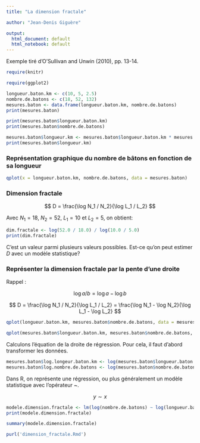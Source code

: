 ```yaml
---
title: "La dimension fractale"

author: "Jean-Denis Giguère"

output:
  html_document: default
  html_notebook: default
---
```


Exemple tiré d'O'Sullivan and Unwin (2010), pp. 13-14.

```r
require(knitr)
```


```r
require(ggplot2)
```


```r
longueur.baton.km <- c(10, 5, 2.5)
nombre.de.batons <- c(18, 52, 132)
mesures.baton <- data.frame(longueur.baton.km, nombre.de.batons)
print(mesures.baton)
```

```r
print(mesures.baton$longueur.baton.km)
print(mesures.baton$nombre.de.batons)
```


```r
mesures.baton$longueur.km <- mesures.baton$longueur.baton.km * mesures.baton$nombre.de.batons
print(mesures.baton$longueur.km)
```

### Représentation graphique du nombre de bâtons en fonction de sa longueur

```r
qplot(x = longueur.baton.km, nombre.de.batons, data = mesures.baton)
```

### Dimension fractale

$$
D = \frac{\log N_1 / N_2}{\log L_1 / L_2}
$$

Avec $N_1 = 18$, $N_2 = 52$, $L_1 = 10$ et $L_2 = 5$, on obtient:

```r
dim.fractale <- log(52.0 / 18.0) / log(10.0 / 5.0)
print(dim.fractale)
```

C'est un valeur parmi plusieurs valeurs possibles. Est-ce qu'on peut estimer $D$ avec un modèle statistique?

### Représenter la dimension fractale par la pente d'une droite

Rappel : 

$$ \log a/b = \log a - \log b $$

$$
D = \frac{\log N_1 / N_2}{\log L_1 / L_2} 
= \frac{\log N_1 - \log N_2}{\log L_1 - \log L_2}
$$




```r
qplot(longueur.baton.km, mesures.baton$nombre.de.batons, data = mesures.baton, log = 'xy')
```

```r
qplot(mesures.baton$longueur.baton.km, mesures.baton$nombre.de.batons, log = 'xy') + geom_smooth(method = lm, se=FALSE)
```


Calculons l'équation de la droite de régression.
Pour cela, il faut d'abord transformer les données.

```r
mesures.baton$log.longeur.baton.km <- log(mesures.baton$longueur.baton.km)
mesures.baton$log.nombre.de.batons <- log(mesures.baton$nombre.de.batons)
```

Dans R, on représente une régression, ou plus généralement un modèle statistique avec l'opérateur ~.

$$ y \sim x $$

```r
modele.dimension.fractale <- lm(log(nombre.de.batons) ~ log(longueur.baton.km), mesures.baton)
print(modele.dimension.fractale)
```

```r
summary(modele.dimension.fractale)
```

```r
purl('dimension_fractale.Rmd')
```
